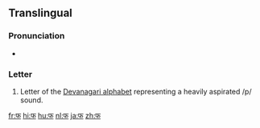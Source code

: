 {{Devanagari character info|hex=092B|name=DEVANAGARI LETTER PHA|image=[[File:Deva-pha.png|100px]]}}
{{also|फ़}}
==Translingual==

===Pronunciation===
* {{IPA|/pʰə/|lang=mul}}

===Letter===
{{mul-deva|pha}}

# Letter of the [[Devanagari alphabet]] representing a heavily aspirated /p/ sound.

[[fr:फ]]
[[hi:फ]]
[[hu:फ]]
[[nl:फ]]
[[ja:फ]]
[[zh:फ]]